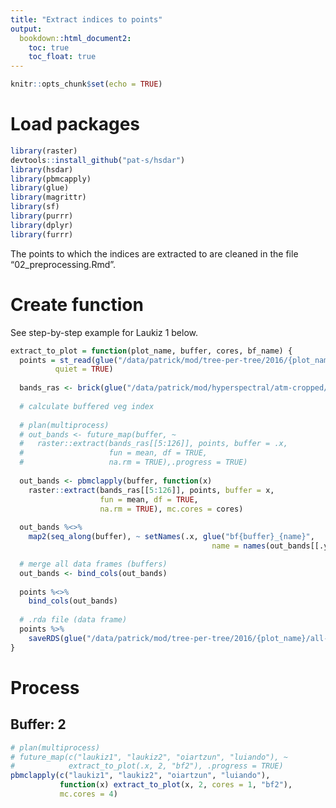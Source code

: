 ```yaml
---
title: "Extract indices to points"
output: 
  bookdown::html_document2:
    toc: true
    toc_float: true
---
```


```r
knitr::opts_chunk$set(echo = TRUE)
```

# Load packages

```r
library(raster)
devtools::install_github("pat-s/hsdar")
library(hsdar)
library(pbmcapply)
library(glue)
library(magrittr)
library(sf)
library(purrr)
library(dplyr)
library(furrr)
```

The points to which the indices are extracted to are cleaned in the file "02_preprocessing.Rmd".

# Create function

See step-by-step example for Laukiz 1 below.

```r
extract_to_plot = function(plot_name, buffer, cores, bf_name) {
  points = st_read(glue("/data/patrick/mod/tree-per-tree/2016/{plot_name}/{plot_name}.gpkg"),
          quiet = TRUE)
  
  bands_ras <- brick(glue("/data/patrick/mod/hyperspectral/atm-cropped/{plot_name}.tif"))
  
  # calculate buffered veg index
    
  # plan(multiprocess)
  # out_bands <- future_map(buffer, ~
  #   raster::extract(bands_ras[[5:126]], points, buffer = .x, 
  #                   fun = mean, df = TRUE,
  #                   na.rm = TRUE),.progress = TRUE)
  
  out_bands <- pbmclapply(buffer, function(x)
    raster::extract(bands_ras[[5:126]], points, buffer = x,
                    fun = mean, df = TRUE,
                    na.rm = TRUE), mc.cores = cores)
  
  out_bands %<>% 
    map2(seq_along(buffer), ~ setNames(.x, glue("bf{buffer}_{name}", 
                                             name = names(out_bands[[.y]]))))

  # merge all data frames (buffers)
  out_bands <- bind_cols(out_bands)
  
  points %<>% 
    bind_cols(out_bands)
  
  # .rda file (data frame)
  points %>% 
    saveRDS(glue("/data/patrick/mod/tree-per-tree/2016/{plot_name}/all-bands-{plot_name}_{bf_name}.rda"))
}
```

# Process

## Buffer: 2

```r
# plan(multiprocess)
# future_map(c("laukiz1", "laukiz2", "oiartzun", "luiando"), ~
#            extract_to_plot(.x, 2, "bf2"), .progress = TRUE)
pbmclapply(c("laukiz1", "laukiz2", "oiartzun", "luiando"), 
           function(x) extract_to_plot(x, 2, cores = 1, "bf2"), 
           mc.cores = 4)
```

<!-- ## Buffer: 1 - 10 -->

<!-- ```{r} -->
<!-- pbmclapply(c("laukiz1", "laukiz2", "oiartzun", "luiando"),  -->
<!--            function(x) extract_to_plot(x, seq(1:10), cores = 10, "bf1-10"),  -->
<!--            mc.cores = 4) -->
<!-- ``` -->

<!-- ## Buffer: 1,5,10,15,20 -->

<!-- ```{r} -->
<!-- pbmclapply(c("laukiz1", "laukiz2", "oiartzun", "luiando"),  -->
<!--            function(x) extract_to_plot(x, c(1, 5, 10, 15, 20), cores = 5, "bf1-5-10-15-20"),  -->
<!--            mc.cores = 4) -->
<!-- ``` -->

<!-- ## Buffer: 1, 10, 20, 30, 40, 50 -->

<!-- ```{r} -->
<!-- pbmclapply(c("laukiz1", "laukiz2", "oiartzun", "luiando"),  -->
<!--            function(x) extract_to_plot(x, c(1, 10, 20, 30, 40, 50), cores = 6,  -->
<!--                                        "bf1-10-20-30-40-50"),  -->
<!--            mc.cores = 2) # due to RAM consumption -->
<!-- ``` -->
